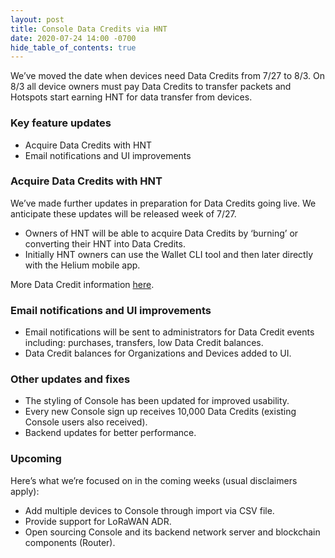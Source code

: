 ```yaml
---
layout: post
title: Console Data Credits via HNT
date: 2020-07-24 14:00 -0700
hide_table_of_contents: true
---
```


We’ve moved the date when devices need Data Credits from 7/27 to 8/3. On 8/3 all device owners must
pay Data Credits to transfer packets and Hotspots start earning HNT for data transfer from devices.

<!--truncate-->

### Key feature updates

- Acquire Data Credits with HNT
- Email notifications and UI improvements

### Acquire Data Credits with HNT

We’ve made further updates in preparation for Data Credits going live. We anticipate these updates
will be released week of 7/27.

- Owners of HNT will be able to acquire Data Credits by ‘burning’ or converting their HNT into Data
  Credits.
- Initially HNT owners can use the Wallet CLI tool and then later directly with the Helium mobile
  app.

More Data Credit information
[here](https://blog.helium.com/data-credits-will-soon-be-live-on-the-helium-network-c672ac1aa052).

### Email notifications and UI improvements

- Email notifications will be sent to administrators for Data Credit events including: purchases,
  transfers, low Data Credit balances.
- Data Credit balances for Organizations and Devices added to UI.

### Other updates and fixes

- The styling of Console has been updated for improved usability.
- Every new Console sign up receives 10,000 Data Credits (existing Console users also received).
- Backend updates for better performance.

### Upcoming

Here’s what we’re focused on in the coming weeks (usual disclaimers apply):

- Add multiple devices to Console through import via CSV file.
- Provide support for LoRaWAN ADR.
- Open sourcing Console and its backend network server and blockchain components (Router).
